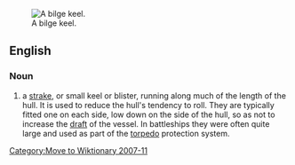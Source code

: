 [[Image:bilgekeel.jpg|right|thumb|A bilge keel.]]
==English==

===Noun===
{{en-noun|sg=[[bilge]] [[keel]]}}

# {{nautical}} a [[strake]], or small keel or blister, running along much of the length of the hull. It is used to reduce the hull's tendency to roll. They are typically fitted one on each side, low down on the side of the hull, so as not to increase the [[Draft (hull)|draft]] of the vessel. In battleships they were often quite large and used as part of the [[torpedo]] protection system.

[[Category:Move to Wiktionary 2007-11]]
